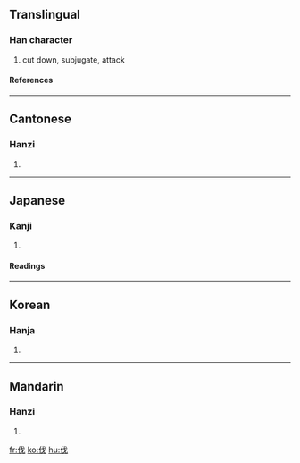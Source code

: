 ==Translingual==
{{stroke order}}
===Han character===
{{Han char|rn=9|rad=人|as=04|sn=6|four=2325<sub>0</sub>|canj=人戈 (OI)}}
# cut down, subjugate, attack
====References====
{{Han ref|kx=0096.010|dkj=00439|dj=0203.010|hdz=10120.080|uh=4F10|ud=20240|bh=A5EF|bd=42479}}
----

==Cantonese==
===Hanzi===
{{yue-hanzi|jyut=|y=fat6}}
# {{defn|Cantonese}}
----
==Japanese==
===Kanji===
{{ja-kanji|grade=c|rs=人04}}
# {{defn|Japanese}}
====Readings====
{{ja-readings|on=[[ばつ]] (batsu)|kun=[[きる]] (kiru), [[うつ]] (utsu), [[ほこる]] (hokoru)}}
----
==Korean==
===Hanja===
{{ko-hanja|hangeul=벌|rv=beol|mr=pŏl}}
# {{defn|Korean}}
----
==Mandarin==
===Hanzi===
{{cmn-hanzi|pin=[[fá]] (fa2)|wg=fa<sup>2</sup>}}
# {{defn|Mandarin}}

[[fr:伐]]
[[ko:伐]]
[[hu:伐]]